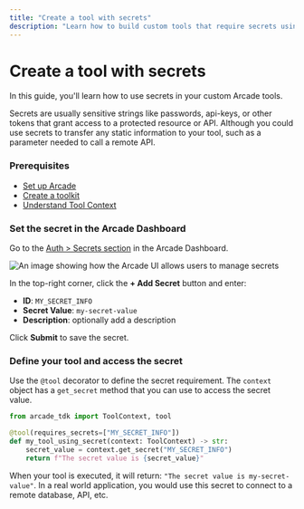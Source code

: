 ```yaml
---
title: "Create a tool with secrets"
description: "Learn how to build custom tools that require secrets using Arcade"
---
```



# Create a tool with secrets

In this guide, you'll learn how to use secrets in your custom Arcade tools.

Secrets are usually sensitive strings like passwords, api-keys, or other tokens that grant access to a protected resource or API. Although you could use secrets to transfer any static information to your tool, such as a parameter needed to call a remote API.

<Steps>

### Prerequisites

- [Set up Arcade](/home/quickstart)
- [Create a toolkit](/home/build-tools/create-a-toolkit)
- [Understand Tool Context](/home/build-tools/tool-context)


### Set the secret in the Arcade Dashboard

Go to the [Auth > Secrets section](https://api.arcade.dev/dashboard/auth/secrets) in the Arcade Dashboard.

![An image showing how the Arcade UI allows users to manage secrets](/images/docs/secrets/secrets-dashboard-2.png)

In the top-right corner, click the **+ Add Secret** button and enter:

- **ID**: `MY_SECRET_INFO`
- **Secret Value**: `my-secret-value`
- **Description**: optionally add a description

Click **Submit** to save the secret.


### Define your tool and access the secret

Use the `@tool` decorator to define the secret requirement. The `context` object has a `get_secret` method that you can use to access the secret value.

```python
from arcade_tdk import ToolContext, tool

@tool(requires_secrets=["MY_SECRET_INFO"])
def my_tool_using_secret(context: ToolContext) -> str:
    secret_value = context.get_secret("MY_SECRET_INFO")
    return f"The secret value is {secret_value}"
```

When your tool is executed, it will return: `"The secret value is my-secret-value"`. In a real world application, you would use this secret to connect to a remote database, API, etc.

</Steps>
